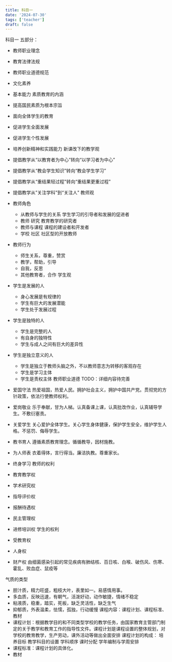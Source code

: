 ```yaml
---
title: 科目一
date: '2024-07-30'
tags: ['teacher']
draft: false
---
```


科目一
五部分：
- 教师职业理念
- 教育法律法规
- 教师职业道德规范
- 文化素养
- 基本能力
素质教育的内涵
- 提高国民素质为根本宗旨
- 面向全体学生的教育
- 促进学生全面发展
- 促进学生个性发展
- 培养创新精神和实践能力
新课改下的教学观
- 提倡教学从“以教育者为中心”转向“以学习者为中心”
- 提倡教学从“教会学生知识”转向“教会学生学习”
- 提倡教学从“重结果轻过程"转向“重结果更重过程"
- 提倡教学从”关注学科"到“关注人"
教师观
- 教师角色


  - 从教师与学生的关系 学生学习的引导者和发展的促进者
  - 教师 研究 教育教学的研究者
  - 教师与课程 课程的建设者和开发者
  - 学校 社区 社区型的开放教师
- 教师行为


  - 师生关系，尊重，赞赏
  - 教学，帮助，引导
  - 自我，反思
  - 其他教育者，合作
学生观
- 学生是发展的人
  - 身心发展是有规律的
  - 学生有巨大的发展潜能
  - 学生处于发展过程
- 学生是独特的人
  - 学生是完整的人
  - 有自身的独特性
  - 学生与成人之间有巨大的差异性
- 学生是独立意义的人
  - 学生是独立于教师头脑之外，不以教师意志为转移的客观存在
  - 学生是学习主体
  - 学生是责权主体
教师职业道德
  TODO：详细内容待完善
- 爱国守法 热爱祖国，热爱人民。拥护社会主义，拥护中国共产党。贯彻党的方针政策，依法行使教师权利。
- 爱岗敬业 乐于奉献，甘为人梯。认真备课上课，认真批改作业，认真辅导学生。不敷衍塞责。
- 关爱学生 关心爱护全体学生。关心学生身体健康，保护学生安全，维护学生人格。不惩罚、侮辱学生。
- 教书育人 遵循素质教育理念。循循教导，因材施教。
- 为人师表 衣着得体，言行得当。廉洁执教。尊重家长。
- 终身学习
教师的权利
- 教育教学权
- 学术研究权
- 指导评价权
- 报酬待遇权
- 民主管理权
- 进修培训权
学生的权利
- 受教育权
- 人身权
- 财产权
由细菌感染引起的常见疾病有肺结核、百日咳、白喉、破伤风、伤寒、霍乱、败血症、鼠疫等

气质的类型
- 胆汁质，精力旺盛，粗枝大叶，表里如一。易感情用事。
- 多血质，反映迅速，有朝气，活泼好动，动作敏捷，情绪不稳定
- 粘液质，稳重，踏实，死板，缺乏灵活性，缺乏生气
- 抑郁质，外表温柔，怯懦，孤独，行动缓慢
课程内容：课程计划、课程标准、教材
- 课程计划：根据教学目的和不同类型学校的教学任务，由国家教育主管部门制定的关于教学和教育工作的指导性文件。课程计划是课程设置的整体规划，对学校的教育教学，生产劳动，课外活动等做出全面安排 课程计划的构成： 培养目标 教学科目的设置 学科顺序 课时分配 学年编制与学周安排
- 课程标准：课程计划的具体化。
- 教材